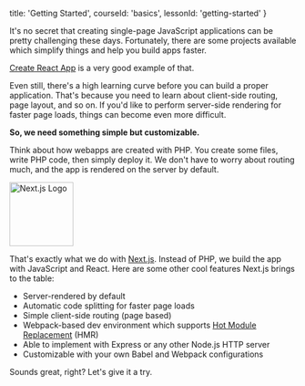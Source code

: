 
  title: 'Getting Started',
  courseId: 'basics',
  lessonId: 'getting-started'
}

It's no secret that creating single-page JavaScript applications can be pretty challenging these days. Fortunately, there are some projects available which simplify things and help you build apps faster.

[Create React App](https://github.com/facebookincubator/create-react-app) is a very good example of that.

Even still, there's a high learning curve before you can build a proper application. That's because you need to learn about client-side routing, page layout, and so on. If you'd like to perform server-side rendering for faster page loads, things can become even more difficult.

**So, we need something simple but customizable.**

Think about how webapps are created with PHP. You create some files, write PHP code, then simply deploy it. We don't have to worry about routing much, and the app is rendered on the server by default.

<img
  width="112"
  alt="Next.js Logo"
  src="https://cloud.githubusercontent.com/assets/50838/24116055/7076ba9c-0dcb-11e7-93d0-ba8f9ac8f6e4.png"
/>

That's exactly what we do with [Next.js](https://github.com/zeit/next.js). Instead of PHP, we build the app with JavaScript and React. Here are some other cool features Next.js brings to the table:

- Server-rendered by default
- Automatic code splitting for faster page loads
- Simple client-side routing (page based)
- Webpack-based dev environment which supports [Hot Module Replacement](https://webpack.js.org/concepts/hot-module-replacement/) (HMR)
- Able to implement with Express or any other Node.js HTTP server
- Customizable with your own Babel and Webpack configurations

Sounds great, right?
Let's give it a try.

